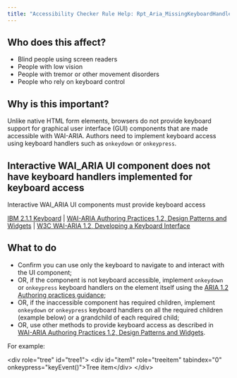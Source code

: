 ```yaml
---
title: "Accessibility Checker Rule Help: Rpt_Aria_MissingKeyboardHandler"
---
```


<div className="toolHelp">
<Row>
<Column colLg={5} colMd={3} colSm={4} className="toolLeft">

## Who does this affect?

 * Blind people using screen readers
 * People with low vision
 * People with tremor or other movement disorders
 * People who rely on keyboard control

## Why is this important?

Unlike native HTML form elements, browsers do not provide keyboard support for graphical user interface (GUI) components that are made accessible with WAI-ARIA. Authors need to implement keyboard access using keyboard handlers such as `onkeydown` or `onkeypress`.

</Column>
<Column colLg={11} colMd={5} colSm={4} className="toolMain">

<div id="locLevel"></div>

## Interactive WAI_ARIA UI component does not have keyboard handlers implemented for keyboard access
Interactive WAI_ARIA UI components must provide keyboard access

[IBM 2.1.1 Keyboard](http://www.ibm.com/able/guidelines/ci162/keyboard.html) | [WAI-ARIA Authoring Practices 1.2, Design Patterns and Widgets](https://www.w3.org/TR/wai-aria-practices-1.2/#aria_ex) | [W3C WAI-ARIA 1.2, Developing a Keyboard Interface](https://www.w3.org/TR/wai-aria-practices-1.2/#keyboard)

<div id="locSnippet"></div>

## What to do

 * Confirm you can use only the keyboard to navigate to and interact with the UI component;
 * OR, if the component is not keyboard accessible, implement `onkeydown` or `onkeypress` keyboard handlers on the element itself using the [ARIA 1.2 Authoring practices guidance](https://www.w3.org/TR/wai-aria-practices-1.2);
 * OR, if the inaccessible component has required children, implement `onkeydown` or `onkeypress` keyboard handlers on all the required children (example below) or a grandchild of each required child;
 * OR, use other methods to provide keyboard access as described in [WAI-ARIA Authoring Practices 1.2, Design Patterns and Widgets](https://www.w3.org/TR/wai-aria-practices-1.2/#aria_ex).

For example:

<CodeSnippet type="multi" light={true}>&lt;div role="tree" id="tree1"&gt;
    &lt;div id="item1" role="treeitem" tabindex="0" onkeypress="keyEvent()"&gt;Tree item&lt;/div&gt;
&lt;/div&gt;</CodeSnippet>

</Column>
</Row>
</div>


